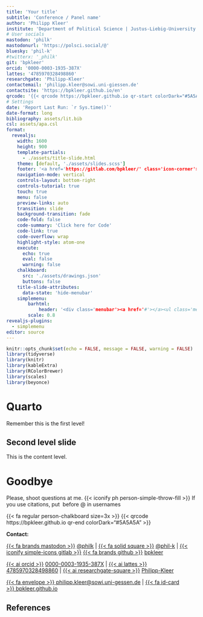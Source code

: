 ```yaml
---
title: 'Your title'
subtitle: 'Conference / Panel name'
author: 'Philipp Kleer'
institute: 'Department of Political Science | Justus-Liebig-University Giessen' 
# User socials
mastodon: 'philk'
mastodonurl: 'https://polsci.social/@'
bluesky: 'phil-k'
#twitterx: '_philk'
git: 'bpkleer'
orcid: '0000-0003-1935-387X'
lattes: '4785970328498860'
researchgate: 'Philipp-Kleer'
contactemail: 'philipp.kleer@sowi.uni-giessen.de'
contactsite: 'https://bpkleer.github.io/en'
qrcode: '{{< qrcode https://bpkleer.github.io qr-start colorDark="#5A5A5A" >}}'
# Settings
date: 'Report Last Run: `r Sys.time()`'
date-format: long
bibliography: assets/lit.bib
csl: assets/apa.csl
format:  
  revealjs: 
    width: 1600
    height: 900
    template-partials: 
      - ./assets/title-slide.html
    theme: [default, './assets/slides.scss']
    footer: '<a href='https://gitlab.com/bpkleer/' class='icon-corner'><svg xmlns='http://www.w3.org/2000/svg' width='1em' height='1em' viewBox='0 0 24 24'><path fill='currentColor' d='m21.663 9.987l-.028-.072l-2.719-7.094a.71.71 0 0 0-.706-.449a.711.711 0 0 0-.654.522L15.72 8.52H8.282L6.443 2.895a.711.711 0 0 0-.652-.524a.72.72 0 0 0-.707.45L2.362 9.925l-.028.07a5.057 5.057 0 0 0 1.674 5.838l.01.007l.024.019l4.147 3.104l2.05 1.553l1.247.944a.843.843 0 0 0 1.016 0l1.247-.944l2.05-1.553l4.172-3.123l.01-.008a5.055 5.055 0 0 0 1.682-5.845Z'></path></svg></a>'
    navigation-mode: vertical
    controls-layout: bottom-right
    controls-tutorial: true
    touch: true
    menu: false
    preview-links: auto
    transition: slide
    background-transition: fade
    code-fold: false
    code-summary: 'Click here for Code'  
    code-link: true
    code-overflow: wrap
    highlight-style: atom-one 
    execute:
      echo: true
      eval: false
      warning: false
    chalkboard:
      src: './assets/drawings.json'
      buttons: false
    title-slide-attributes:
      data-state: 'hide-menubar'
    simplemenu:
        barhtml:
            header: '<div class='menubar'><a href='#'></a><ul class='menu'></ul><div>'
        scale: 0.8
revealjs-plugins:
  - simplemenu
editor: source
---
```


```r
knitr::opts_chunk$set(echo = FALSE, message = FALSE, warning = FALSE)
library(tidyverse)
library(knitr)
library(kableExtra)
library(RColorBrewer)
library(scales)
library(beyonce)
```

# Quarto {data-stack-name='Start'}

Remember this is the first level!

## Second level slide

This is the content level.

# Goodbye{.goodbye data-state='hide-menubar'}

[Please, shoot questions at me. {{< iconify ph person-simple-throw-fill >}}]{.greetings}
[If you use citations, put \ before @ in usernames]{.greetings}

::: {.qrcode-final}
{{< fa regular person-chalkboard size=3x >}} 
{{< qrcode https://bpkleer.github.io qr-end colorDark="#5A5A5A" >}}
:::

::: {.social}
**Contact:**

[{{< fa brands mastodon >}}](https://polsci.social/@philk){.mastodon} [@philk](https://polsci.social/@philk) | [{{< fa solid square >}}](https://bsky.app/profile/phil-k.bsky.social){.bluesky} [@phil-k](https://bsky.app/profile/phil-k.bsky.social) | [{{< iconify simple-icons gitlab >}}](https://gitlab.com/bpkleer){.gitlab} [{{< fa brands github >}}](https://github.com/bpkleer){.github} [bpkleer](https://gitlab.com/bpkleer)

[{{< ai orcid >}}](https://orcid.org/0000-0003-1935-387X){.orcid} [0000-0003-1935-387X](https://orcid.org/0000-0003-1935-387X) | [{{< ai lattes >}}](http://lattes.cnpq.br/4785970328498860){.lattes} [4785970328498860](http://lattes.cnpq.br/4785970328498860) | [{{< ai researchgate-square >}}](https://www.researchgate.net/profile/Philipp-Kleer){.researchgate} [Philipp-Kleer](https://www.researchgate.net/profile/Philipp-Kleer)

[{{< fa envelope >}}](mailto:philipp.kleer@sowi.uni-giessen.de){.email}[ philipp.kleer@sowi.uni-gessen.de](mailto:philipp.kleer@sowi.uni-giessen.de) | [{{< fa id-card >}} ](https://bpkleer.github.io){.website}[ bpkleer.github.io](https://bpkleer.github.io)
:::

::: {.footer}
 
:::

## References {visibility='uncounted'}
::: {#refs}
:::
